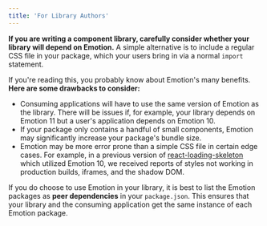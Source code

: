 ```yaml
---
title: 'For Library Authors'
---
```


**If you are writing a component library, carefully consider whether your library will depend on Emotion.** A simple alternative is to include a regular CSS file in your package, which your users bring in via a normal `import` statement.

If you're reading this, you probably know about Emotion's many benefits. **Here are some drawbacks to consider:**

- Consuming applications will have to use the same version of Emotion as the library. There will be issues if, for example, your library depends on Emotion 11 but a user's application depends on Emotion 10.
- If your package only contains a handful of small components, Emotion may significantly increase your package's bundle size.
- Emotion may be more error prone than a simple CSS file in certain edge cases. For example, in a previous version of [react-loading-skeleton](https://github.com/dvtng/react-loading-skeleton) which utilized Emotion 10, we received reports of styles not working in production builds, iframes, and the shadow DOM.

If you do choose to use Emotion in your library, it is best to list the Emotion packages as **peer dependencies** in your `package.json`. This ensures that your library and the consuming application get the same instance of each Emotion package.
